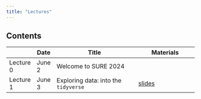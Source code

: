 ```yaml
---
title: "Lectures"
---
```


## Contents

|            | Date    | Title                                                     | Materials                                |
|------------|---------|-----------------------------------------------------------|------------------------------------------|
| Lecture 0  | June 2  | Welcome to SURE 2024                                      |                                          |
| Lecture 1  | June 3  | Exploring data: into the `tidyverse`                      | [slides](lectures/01-explore.qmd)        |

<!--

PLAN, for now
subject to change


| Lecture 2  | June 4  | Data visualization: the grammar of graphics and `ggplot2` | [slides](lectures/02-graphics.qmd)       |
| Lecture 3  | June 5  | Data visualization: categorical data                      | [slides](lectures/03-categorical.qmd)    |
| Lecture 4  | June 6  | Data visualization: quantitative data                     | [slides](lectures/04-quantitative.qmd)   |
| Lecture 5  | June 9  | Unsupervised learning: principal component analysis       | [slides](lectures/05-pca.qmd).           |
| Lecture 6  | June 10 | Unsupervised learning: $k$-means clustering               | [slides](lectures/06-kmeans.qmd)         |
| Lecture 7  | June 11 | Unsupervised learning: hierarchical clustering            | [slides](lectures/07-hierarchical.qmd)   |
| Lecture 8  | June 12 | Data visualization: density estimation                    | [slides](lectures/08-density.qmd)        |
| Lecture 9  | June 13 | Presentations                                             | [slides](lectures/09-presentation.qmd)   |
| Lecture 10 | June 16 | Simulation                                                | [slides](lectures/10-simulation.qmd)     |
| Lecture 11 | June 17 | Supervised learning: the tradeoffs                        | [slides](lectures/10-tradeoffs.qmd)      |
| Lecture 12 | June 18 | Supervised learning: linear regression                    | [slides](lectures/11-linear.qmd)         |



| Lecture 13 | XXXXXXX | Supervised learning: variable selection                   | [slides](lectures/12-selection.qmd)      |
| Lecture 14 | XXXXXXX | Supervised learning: regularization                       | [slides](lectures/13-regularization.qmd) |
| Lecture 15 | XXXXXXX | Supervised learning: logistic regression                  | [slides](lectures/14-logistic.qmd)       |
| Lecture 16 | XXXXXXX | Supervised learning: generalized linear models            | [slides](lectures/15-glm.qmd)            |


| Lecture 17 | XXXXXXX | Unsupervised learning: Gaussian mixture models            | [slides](lectures/17-mixture.qmd)        |
| Lecture 18 | XXXXXXX | Supervised learning: nonparametric regression             | [slides](lectures/18-nonparametric.qmd)  |
| Lecture 19 | XXXXXXX | Supervised learning: decision trees                       | [slides](lectures/19-trees.qmd)          |
| Lecture 20 | XXXXXXX | Supervised learning: random forests and boosting          | [slides](lectures/20-forests.qmd)        |
| Lecture 21 | XXXXXXX | Supervised learning: multinomial classification           | [slides](lectures/21-multinomial.qmd)    |

-->
